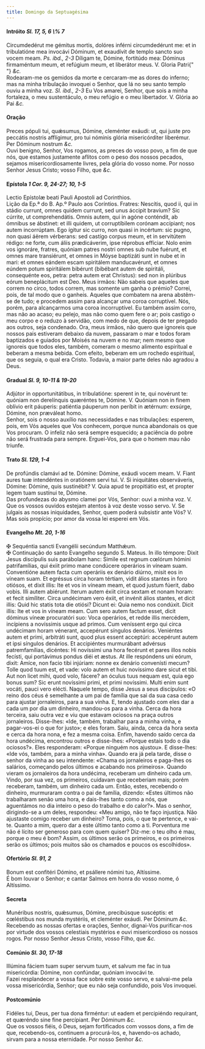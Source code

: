 ```yaml
---
title: Domingo da Septuagésima
---
```


<h4 class="text-center">
  Intróito <em>Sl. 17, 5, 6 \% 7</em>
</h4>
<div class="grid grid-cols-2 gap-5">
  <span class="text-justify">
    Circumdedérut me gémitus mortis, dolóres inférni circumdedérunt me: et in
    tribulatióne mea invocávi Dóminum, et exaudívit de templo sancto suo vocem
    meam. <em>Ps. ibd., 2-3</em> Díligam te, Dómine, fortitúdo mea: Dóminus
    firmaméntum meum, et refúgium meum, et liberátor meus. V. Gloria Patri{" "}
    <em>&c.</em>
  </div>
  <span class="text-justify">
    Rodearam-me os gemidos da morte e cercaram-me as dores do inferno; mas na
    minha tribulação invoquei o Senhor, que lá no seu santo templo ouviu a minha
    voz. <em>Sl. ibd., 2-3</em> Eu Vos amarei, Senhor, que sois a minha
    fortaleza, o meu sustentáculo, o meu refúgio e o meu libertador. V. Glória
    ao Pai <em>&c.</em>
  </div>
</div>

<h4 class="text-center">Oração</h4>
<div class="grid grid-cols-2 gap-5">
  <span class="text-justify">
    Preces pópuli tui, quǽsumus, Dómine, cleménter exáudi: ut, qui juste pro
    peccátis nostris afflígimur, pro tui nóminis glória misericórditer
    liberémur. Per Dóminum nostrum <em>&c.</em>
  </div>
  <span class="text-justify">
    Ouvi benigno, Senhor, Vos rogamos, as preces do vosso povo, a fim de que
    nós, que estamos justamente aflitos com o peso dos nossos pecados, sejamos
    misericordiosamente livres, pela glória do vosso nome. Por nosso Senhor
    Jesus Cristo; vosso Filho, que <em>&c.</em>
  </div>
</div>

<h4 class="text-center">
  Epístola <em>1 Cor. 9, 24-27; 10, 1-5</em>
</h4>
<div class="grid grid-cols-2 gap-5">
  <span class="text-justify">
    Lectio Epístolæ beati Pauli Apostoli ad Corinthios.
  </div>
  <span class="text-justify">
    Lição da Ep.ª do B. Ap.º Paulo aos Coríntios.
  </div>
  <span class="text-justify">
    Fratres: Nescítis, quod ii, qui in stádio currunt, omnes quidem currunt, sed
    unus áccipit bravíum? Sic cúrrite, ut comprehendátis. Omnis autem, qui in
    agóne conténdit, ab ómnibus se ábstinet: et illi quidem, ut corruptíbilem
    corónam accípiant; nos autem incorrúptam. Ego ígitur sic curro, non quasi in
    incértum: sic pugno, non quasi áërem vérberans: sed castígo corpus meum, et
    in servitútem rédigo: ne forte, cum áliis prædicáverim, ipse réprobus
    effíciar. Nolo enim vos ignoráre, fratres, quóniam patres nostri omnes sub
    nube fuérunt, et omnes mare transiérunt, et omnes in Móyse baptizáti sunt in
    nube et in mari: et omnes eándem escam spiritálem manducavérunt, et omnes
    eúndem potum spiritálem bibérunt (bibébant autem de spiritáli, consequénte
    eos, petra: petra autem erat Christus): sed non in plúribus eórum
    beneplácitum est Deo.
  </div>
  <span class="text-justify">
    Meus irmãos: Não sabeis que aqueles que correm no circo, todos correm, mas
    somente um ganha o prémio? Correi, pois, de tal modo que o ganheis. Aqueles
    que combatem na arena abstêm-se de tudo; e procedem assim para alcançar uma
    coroa corruptível. Nós, porém, para alcançarmos uma coroa incorruptível. Eu
    também assim corro, mas não ao acaso; eu pelejo, mas não como quem fere o
    ar; pois castigo o meu corpo e o reduzo à servidão, com medo de que, depois
    de ter pregado aos outros, seja condenado. Ora, meus irmãos, não quero que
    ignoreis que nossos pais estiveram debaixo da nuvem, passaram o mar e todos
    foram baptizados e guiados por Moisés na nuvem e no mar; nem mesmo que
    ignoreis que todos eles, também, comeram o mesmo alimento espiritual e
    beberam a mesma bebida. Com efeito, beberam em um rochedo espiritual, que os
    seguia, o qual era Cristo. Todavia, a maior parte deles não agradou a Deus.
  </div>
</div>

<h4 class="text-center">
  Gradual <em>Sl. 9, 10-11 & 19-20</em>
</h4>
<div class="grid grid-cols-2 gap-5">
  <span class="text-justify">
    Adjútor in opportunitátibus, in tribulatióne: sperent in te, qui novérunt
    te: quóniam non derelínquis quæréntes te, Dómine. V. Quóniam non in finem
    oblívio erit páuperis: patiéntia páuperum non períbit in ætérnum: exsúrge,
    Dómine, non præváleat homo.
  </div>
  <span class="text-justify">
    Senhor, sois o nosso auxílio nas necessidades e nas tribulações: esperem,
    pois, em Vós aqueles que Vos conhecem, porque nunca abandonais os que Vos
    procuram. O infeliz não será sempre esquecido; a paciência do pobre não será
    frustrada para sempre. Erguei-Vos, para que o homem mau não triunfe.
  </div>
</div>

<h4 class="text-center">
  Trato <em>Sl. 129, 1-4</em>
</h4>
<div class="grid grid-cols-2 gap-5">
  <span class="text-justify">
    De profúndis clamávi ad te. Dómine: Dómine, exáudi vocem meam. V. Fiant
    aures tuæ intendéntes in oratiónem servi tui. V. Si iniquitátes
    observáveris, Dómine: Dómine, quis sustinébit? V. Quia apud te propitiátio
    est, et propter legem tuam sustínui te, Dómine.
  </div>
  <span class="text-justify">
    Das profundezas do abysmo clamei por Vós, Senhor: ouvi a minha voz. V. Que
    os vossos ouvidos estejam atentos à voz deste vosso servo. V. Se julgais as
    nossas iniquidades, Senhor, quem poderá subsistir ante Vós? V. Mas sois
    propício; por amor da vossa lei esperei em Vós.
  </div>
</div>

<h4 class="text-center">
  Evangelho <em>Mt. 20, 1-16</em>
</h4>
<div class="grid grid-cols-2 gap-5">
  <span class="text-justify">
    <span class="text-danger">&#10016;</span> Sequéntia sancti Evangélii
    secúndum Matthǽum.
  </div>
  <span class="text-justify">
    <span class="text-danger">&#10016;</span> Continuação do santo Evangelho
    segundo S. Mateus.
  </div>
  <span class="text-justify">
    In illo témpore: Dixit Jesus discípulis suis parábolam hanc: Simile est
    regnum cœlórum hómini patrifamílias, qui éxiit primo mane condúcere
    operários in víneam suam. Conventióne autem facta cum operáriis ex denário
    diúrno, misit eos in víneam suam. Et egréssus circa horam tértiam, vidit
    álios stantes in foro otiósos, et dixit illis: Ite et vos in víneam meam, et
    quod justum fúerit, dabo vobis. Illi autem abiérunt. Iterum autem éxiit
    circa sextam et nonam horam: et fecit simíliter. Circa undécimam vero éxiit,
    et invénit álios stantes, et dicit illis: Quid hic statis tota die otiósi?
    Dicunt ei: Quia nemo nos condúxit. Dicit illis: Ite et vos in víneam meam.
    Cum sero autem factum esset, dicit dóminus víneæ procuratóri suo: Voca
    operários, et redde illis mercédem, incípiens a novíssimis usque ad primos.
    Cum veníssent ergo qui circa undécimam horam vénerant, accepérunt síngulos
    denários. Veniéntes autem et primi, arbitráti sunt, quod plus essent
    acceptúri: accepérunt autem et ipsi síngulos denários. Et accipiéntes
    murmurábant advérsus patremfamílias, dicéntes: Hi novíssimi una hora
    fecérunt et pares illos nobis fecísti, qui portávimus pondus diéi et æstus.
    At ille respóndens uni eórum, dixit: Amíce, non facio tibi injúriam: nonne
    ex denário convenísti mecum? Tolle quod tuum est, et vade: volo autem et
    huic novíssimo dare sicut et tibi. Aut non licet mihi, quod volo, fácere? an
    óculus tuus nequam est, quia ego bonus sum? Sic erunt novíssimi primi, et
    primi novíssimi. Multi enim sunt vocáti, pauci vero elécti.
  </div>
  <span class="text-justify">
    Naquele tempo, disse Jesus a seus discípulos: «O reino dos céus é semelhante
    a um pai de família que sai da sua casa cedo para ajustar jornaleiros, para
    a sua vinha. E, tendo ajustado com eles dar a cada um por dia um dinheiro,
    mandou-os para a vinha. Cerca da hora terceira, saiu outra vez e viu que
    estavam ociosos na praça outros jornaleiros. Disse-lhes: «Ide, também,
    trabalhar para a minha vinha, e pagar-vos-ei o que for justo»; e eles foram.
    Saiu, ainda, cerca da hora sexta e cerca da hora nona, e fez a mesma coisa.
    Enfim, havendo saído cerca da hora undécima, encontrou outros e disse-lhes:
    «Porque estais todo o dia ociosos?». Eles responderam: «Porque ninguém nos
    ajustou». E disse-lhes: «Ide vós, também, para a minha vinha». Quando era já
    pela tarde, disse o senhor da vinha ao seu intendente: «Chama os jornaleiros
    e paga-lhes os salários, começando pelos últimos e acabando nos primeiros».
    Quando vieram os jornaleiros da hora undécima, receberam um dinheiro cada
    um. Vindo, por sua vez, os primeiros, cuidavam que receberiam mais; porém
    receberam, também, um dinheiro cada um. Então, estes, recebendo o dinheiro,
    murmuraram contra o pai de família, dizendo: «Estes últimos não trabalharam
    senão uma hora, e dais-lhes tanto como a nós, que aguentámos no dia inteiro
    o peso do trabalho e do calor?». Mas o senhor, dirigindo-se a um deles,
    respondeu: «Meu amigo, não te faço injustiça. Não ajustaste comigo receber
    um dinheiro? Toma, pois, o que te pertence, e vai-te. Quanto a mim, quero
    dar a este último tanto como a ti. Porventura me não é lícito ser generoso
    para com quem quiser? Diz-me: o teu olho é mau, porque o meu é bom? Assim,
    os últimos serão os primeiros, e os primeiros serão os últimos; pois muitos
    são os chamados e poucos os escolhidos».
  </div>
</div>

<h4 class="text-center">
  Ofertório <em>Sl. 91, 2</em>
</h4>
<div class="grid grid-cols-2 gap-5">
  <span class="text-justify">
    Bonum est confitéri Dómino, et psállere nómini tuo, Altíssime.
  </div>
  <span class="text-justify">
    É bom louvar o Senhor; e cantar Salmos em honra do vosso nome, ó Altíssimo.
  </div>
</div>

<h4 class="text-center">Secreta</h4>
<div class="grid grid-cols-2 gap-5">
  <span class="text-justify">
    Munéribus nostris, quǽsumus, Dómine, precibúsque suscéptis: et cœléstibus
    nos munda mystériis, et cleménter exáudi. Per Dóminum <em>&c.</em>
  </div>
  <span class="text-justify">
    Recebendo as nossas ofertas e orações, Senhor, dignai-Vos purificar-nos por
    virtude dos vossos celestiais mystérios e ouvi misericordioso os nossos
    rogos. Por nosso Senhor Jesus Cristo, vosso Filho, que <em>&c.</em>
  </div>
</div>

<h4 class="text-center">
  Comúnio <em>Sl. 30, 17-18</em>
</h4>
<div class="grid grid-cols-2 gap-5">
  <span class="text-justify">
    Illúmina fáciem tuam super servum tuum, et salvum me fac in tua
    misericórdia: Dómine, non confúndar, quóniam invocávi te.
  </div>
  <span class="text-justify">
    Fazei resplandecer a vossa face sobre este vosso servo, e salvai-me pela
    vossa misericórdia, Senhor; que eu não seja confundido, pois Vos invoquei.
  </div>
</div>

<h4 class="text-center">Postcomúnio</h4>
<div class="grid grid-cols-2 gap-5">
  <span class="text-justify">
    Fidéles tui, Deus, per tua dona firméntur: ut eadem et percipiéndo
    requírant, et quæréndo sine fine percípiant. Per Dóminum <em>&c.</em>
  </div>
  <span class="text-justify">
    Que os vossos fiéis, ó Deus, sejam fortificados com vossos dons, a fim de
    que, recebendo-os, continuem a procurá-los, e, havendo-os achado, sirvam
    para a nossa eternidade. Por nosso Senhor <em>&c.</em>
  </div>
</div>
